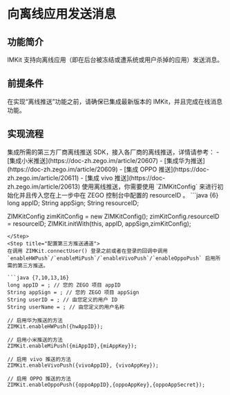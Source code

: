 # 向离线应用发送消息

## 功能简介

IMKit 支持向离线应用（即在后台被冻结或遭系统或用户杀掉的应用）发送消息。

## 前提条件

在实现“离线推送”功能之前，请确保已集成最新版本的 IMKit，并且完成在线消息功能。

## 实现流程

<Steps>
<Step title="接入第三方厂商离线推送">
集成所需的第三方厂商离线推送 SDK，接入各厂商的离线推送，详情请参考：
- [集成小米推送](https://doc-zh.zego.im/article/20607)
- [集成华为推送](https://doc-zh.zego.im/article/20609)
- [集成 OPPO 推送](https://doc-zh.zego.im/article/20611)
- [集成 vivo 推送](https://doc-zh.zego.im/article/20613)
</Step>
<Step title="初始化传入 resourceID">
使用离线推送，你需要使用 `ZIMKitConfig` 来进行初始化并且传入您在上一步中在 ZEGO 控制台中配置的 resourceID 。
```java {6}
long appID;
String appSign;
String resourceID;

ZIMKitConfig zimKitConfig = new ZIMKitConfig();
zimKitConfig.resourceID = resourceID;
ZIMKit.initWith(this, appID, appSign,zimKitConfig);
```
</Step>
<Step title="配置第三方推送通道">
在调用 ZIMKit.connectUser() 登录之前或者在登录的回调中调用 `enableHWPush`/`enableMiPush`/`enableVivoPush`/`enableOppoPush` 启用所需的第三方推送。

```java {7,10,13,16}
long appID = ; // 您的 ZEGO 项目 appID
String appSign = ; // 您的 ZEGO 项目 appSign
String userID = ; // 由您定义的用户 ID
String userName = ; // 由您定义的用户名称

// 启用华为推送的方法
ZIMKit.enableHWPush({hwAppID}); 

// 启用小米推送的方法
ZIMKit.enableMiPush({miAppID},{miAppKey}); 

// 启用 vivo 推送的方法
ZIMKit.enableVivoPush({vivoAppID}, {vivoAppKey}); 

// 启用 OPPO 推送的方法
ZIMKit.enableOppoPush({oppoAppID},{oppoAppKey},{oppoAppSecret}); 

```
</Step>
</Steps>